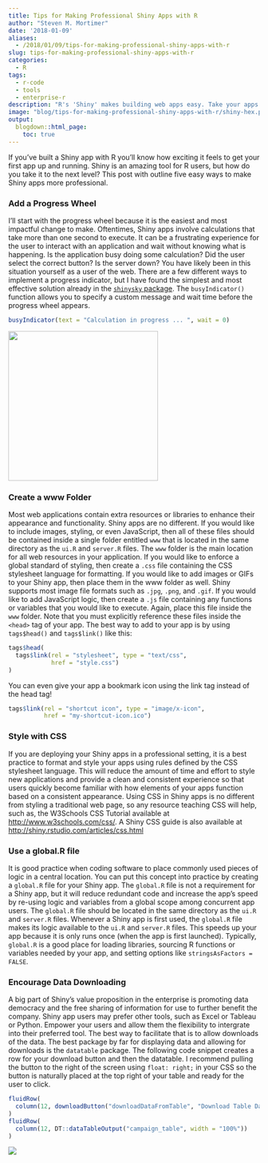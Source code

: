 ```yaml
---
title: Tips for Making Professional Shiny Apps with R
author: "Steven M. Mortimer"
date: '2018-01-09'
aliases: 
  - /2018/01/09/tips-for-making-professional-shiny-apps-with-r
slug: tips-for-making-professional-shiny-apps-with-r
categories:
  - R
tags:
  - r-code
  - tools
  - enterprise-r
description: "R's 'Shiny' makes building web apps easy. Take your apps to the next level with these tips."
image: "blog/tips-for-making-professional-shiny-apps-with-r/shiny-hex.png"
output:
  blogdown::html_page:
    toc: true
---
```


If you've built a Shiny app with R you'll know how exciting it feels to get your 
first app up and running. Shiny is an amazing tool for R users, but how do you 
take it to the next level? This post with outline five easy ways to make Shiny apps 
more professional.

### Add a Progress Wheel
I'll start with the progress wheel because it is the easiest and most impactful 
change to make. Oftentimes, Shiny apps involve calculations that take more than 
one second to execute. It can be a frustrating experience for the user to interact 
with an application and wait without knowing what is happening. Is the application 
busy doing some calculation? Did the user select the correct button? Is the server 
down? You have likely been in this situation yourself as a user of the web. There 
are a few different ways to implement a progress indicator, but I have found the 
simplest and most effective solution already in the [`shinysky` package](https://github.com/AnalytixWare/ShinySky). 
The `busyIndicator()` function allows you to specify a custom message and wait 
time before the progress wheel appears.

```r
busyIndicator(text = "Calculation in progress ... ", wait = 0)
```

<img style="width:300px;" src="/blog/tips-for-making-professional-shiny-apps-with-r/busy-indicator.png" />

### Create a www Folder
Most web applications contain extra resources or libraries to enhance their 
appearance and functionality. Shiny apps are no different. If you would like to 
include images, styling, or even JavaScript, then all of these files should be 
contained inside a single folder entitled `www` that is located in the same directory 
as the `ui.R` and `server.R` files. The `www` folder is the main location for all 
web resources in your application. If you would like to enforce a global standard 
of styling, then create a `.css` file containing the CSS stylesheet language for 
formatting. If you would like to add images or GIFs to your Shiny app, then place 
them in the www folder as well. Shiny supports most image file formats such as 
`.jpg`, `.png`, and `.gif`. If you would like to add JavaScript logic, then 
create a `.js` file containing any functions or variables that you would 
like to execute. Again, place this file inside the `www` folder. Note that you must 
explicitly reference these files inside the `<head>` tag of your app. The best way to 
add to your app is by using `tags$head()` and `tags$link()` like this: 

```r
tags$head(
  tags$link(rel = "stylesheet", type = "text/css", 
            href = "style.css")
)
```

You can even give your app a bookmark icon using the link tag instead of the head tag!

```r
tags$link(rel = "shortcut icon", type = "image/x-icon", 
          href = "my-shortcut-icon.ico")
```

### Style with CSS
If you are deploying your Shiny apps in a professional setting, it is a best practice 
to format and style your apps using rules defined by the CSS stylesheet language. 
This will reduce the amount of time and effort to style new applications and provide a clean 
and consistent experience so that users quickly become familiar with how elements 
of your apps function based on a consistent appearance. Using CSS in Shiny apps 
is no different from styling a traditional web page, so any resource teaching CSS 
will help, such as, the W3Schools CSS Tutorial available at <a href="http://www.w3schools.com/css/" target="_blank">http://www.w3schools.com/css/</a>. 
A Shiny CSS guide is also available at <a href="http://shiny.rstudio.com/articles/css.html" target="_blank">http://shiny.rstudio.com/articles/css.html</a>

### Use a global.R file
It is good practice when coding software to place commonly used pieces of logic 
in a central location. You can put this concept into practice by creating a `global.R`
file for your Shiny app. The `global.R` file is not a requirement for a 
Shiny app, but it will reduce redundant code and increase the app's speed by re-using 
logic and variables from a global scope among concurrent app users. The `global.R` 
file should be located in the same directory as the `ui.R` and `server.R` files. 
Whenever a Shiny app is first used, the `global.R` file makes its logic available 
to the `ui.R` and `server.R` files. This speeds up your app because it is only 
runs once (when the app is first launched). Typically, `global.R` is a good place 
for loading libraries, sourcing R functions or variables needed by your app, and 
setting options like `stringsAsFactors = FALSE`.

### Encourage Data Downloading
A big part of Shiny's value proposition in the enterprise is promoting data democracy and the 
free sharing of information for use to further benefit the company. Shiny app users may 
prefer other tools, such as Excel or Tableau or Python. Empower your users and allow 
them the flexibility to intergrate into their preferred tool. The best way to facilitate that 
is to allow downloads of the data. The best package by far for displaying data and allowing for 
downloads is the `datatable` package. The following code snippet creates a row for your 
download button and then the datatable. I recommend pulling the button to the right of the 
screen using `float: right;` in your CSS so the button is naturally placed at the top 
right of your table and ready for the user to click.

```r
fluidRow(
  column(12, downloadButton("downloadDataFromTable", "Download Table Data"))
)
fluidRow(
  column(12, DT::dataTableOutput("campaign_table", width = "100%"))
)
```

![](/blog/tips-for-making-professional-shiny-apps-with-r/datatable.png)
